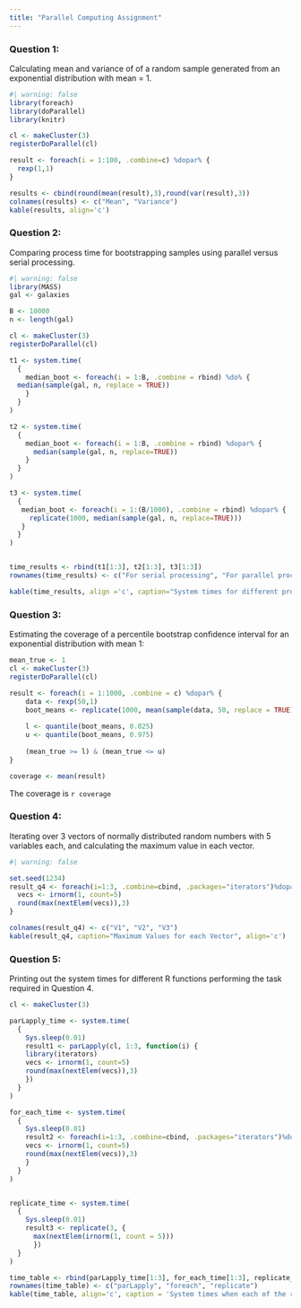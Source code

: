 ```yaml
---
title: "Parallel Computing Assignment"
---
```


### Question 1:

Calculating mean and variance of of a random sample generated from an exponential distribution with mean = 1.

```r
#| warning: false
library(foreach)
library(doParallel)
library(knitr)

cl <- makeCluster(3)
registerDoParallel(cl)

result <- foreach(i = 1:100, .combine=c) %dopar% {
  rexp(1,1)
}

results <- cbind(round(mean(result),3),round(var(result),3))
colnames(results) <- c("Mean", "Variance")
kable(results, align='c')
```

### Question 2:

Comparing process time for bootstrapping samples using parallel versus serial processing.

```r
#| warning: false
library(MASS)
gal <- galaxies

B <- 10000
n <- length(gal)

cl <- makeCluster(3)
registerDoParallel(cl)

t1 <- system.time(
  {
    median_boot <- foreach(i = 1:B, .combine = rbind) %do% {
  median(sample(gal, n, replace = TRUE))
    }
  }
)

t2 <- system.time(
  {
    median_boot <- foreach(i = 1:B, .combine = rbind) %dopar% {
      median(sample(gal, n, replace=TRUE))
    }
  }
)

t3 <- system.time(
  {
   median_boot <- foreach(i = 1:(B/1000), .combine = rbind) %dopar% {
     replicate(1000, median(sample(gal, n, replace=TRUE)))
   } 
  }
)


time_results <- rbind(t1[1:3], t2[1:3], t3[1:3])
rownames(time_results) <- c("For serial processing", "For parallel processing", "For 1000 bootstrap samples at a time")

kable(time_results, align ='c', caption="System times for different processes")
```

### Question 3:

Estimating the coverage of a percentile bootstrap confidence interval for an exponential distribution with mean 1:

```r
mean_true <- 1
cl <- makeCluster(3)
registerDoParallel(cl)

result <- foreach(i = 1:1000, .combine = c) %dopar% {
    data <- rexp(50,1)
    boot_means <- replicate(1000, mean(sample(data, 50, replace = TRUE)))
    
    l <- quantile(boot_means, 0.025)
    u <- quantile(boot_means, 0.975)
    
    (mean_true >= l) & (mean_true <= u)
}

coverage <- mean(result)
```

The coverage is `r coverage`

### Question 4:

Iterating over 3 vectors of normally distributed random numbers with 5 variables each, and calculating the maximum value in each vector.

```r
#| warning: false

set.seed(1234)
result_q4 <- foreach(i=1:3, .combine=cbind, .packages="iterators")%dopar%{
  vecs <- irnorm(1, count=5)
  round(max(nextElem(vecs)),3)
}

colnames(result_q4) <- c("V1", "V2", "V3")
kable(result_q4, caption="Maximum Values for each Vector", align='c')
```

### Question 5:

Printing out the system times for different R functions performing the task required in Question 4.

```r

cl <- makeCluster(3)

parLapply_time <- system.time(
  {
    Sys.sleep(0.01)
    result1 <- parLapply(cl, 1:3, function(i) {
    library(iterators)
    vecs <- irnorm(1, count=5)
    round(max(nextElem(vecs)),3)
    })
  }
)

for_each_time <- system.time(
  {
    Sys.sleep(0.01)
    result2 <- foreach(i=1:3, .combine=cbind, .packages="iterators")%dopar%{
    vecs <- irnorm(1, count=5)
    round(max(nextElem(vecs)),3)
    }
  }
)


replicate_time <- system.time(
  {
    Sys.sleep(0.01)
    result3 <- replicate(3, {
      max(nextElem(irnorm(1, count = 5)))
      })
  } 
)

time_table <- rbind(parLapply_time[1:3], for_each_time[1:3], replicate_time[1:3])
rownames(time_table) <- c("parLapply", "foreach", "replicate")
kable(time_table, align='c', caption = 'System times when each of the respective R functions are applied')
```
